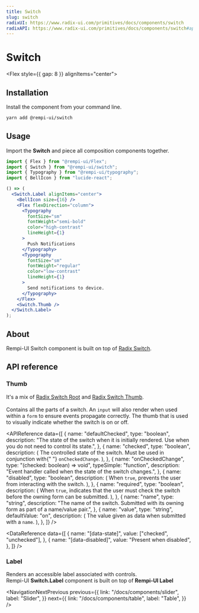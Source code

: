 ```yaml
---
title: Switch
slug: switch
radixUI: https://www.radix-ui.com/primitives/docs/components/switch
radixAPI: https://www.radix-ui.com/primitives/docs/components/switch#api-reference
---
```


# Switch

<Description text="A control that allows the user to toggle between checked and not checked." />

<Flex style={{ gap: 8 }} alignItems="center">
  <RadixUI href="https://www.radix-ui.com/primitives/docs/components/switch" />
  <RadixAPI href="https://www.radix-ui.com/primitives/docs/components/switch#api-reference" />
  <SelectVersion />
</Flex>

<PreviewComponent name="switch" />

## Installation

Install the component from your command line.

```bash
yarn add @rempi-ui/switch
```

## Usage

Import the <strong>Switch</strong> and piece all composition components together.

```jsx
import { Flex } from "@rempi-ui/Flex";
import { Switch } from "@rempi-ui/switch";
import { Typography } from "@rempi-ui/typography";
import { BellIcon } from "lucide-react";

() => (
  <Switch.Label alignItems="center">
    <BellIcon size={16} />
    <Flex flexDirection="column">
      <Typography
        fontSize="sm"
        fontWeight="semi-bold"
        color="high-contrast"
        lineHeight={1}
      >
        Push Notifications
      </Typography>
      <Typography
        fontSize="sm"
        fontWeight="regular"
        color="low-contrast"
        lineHeight={1}
      >
        Send notifications to device.
      </Typography>
    </Flex>
    <Switch.Thumb />
  </Switch.Label>
);
```

## About

Rempi-UI Switch component is built on top of [Radix Switch](https://www.radix-ui.com/primitives/docs/components/switch).

## API reference

### Thumb

It's a mix of [Radix Switch Root](https://www.radix-ui.com/primitives/docs/components/switch#root) and [Radix Switch Thumb](https://www.radix-ui.com/primitives/docs/components/switch#thumb).<br/><br/>
Contains all the parts of a switch. An `input` will also render when used within a `form` to ensure events propagate correctly. The thumb that is used to visually indicate whether the switch is on or off.

<MoreInfo
  componentName="Radix Switch Root"
  componentLink="https://www.radix-ui.com/primitives/docs/components/switch#root"
/>

<MoreInfo
  componentName="Radix Switch Thumb"
  componentLink="https://www.radix-ui.com/primitives/docs/components/switch#thumb"
/>

<APIReference
  data={[
    {
      name: "defaultChecked",
      type: "boolean",
      description:
        "The state of the switch when it is initially rendered. Use when you do not need to control its state.",
    },
    {
      name: "checked",
      type: "boolean",
      description: (
        <span>
          The controlled state of the switch. Must be used in conjunction with{" "}
          <code>onCheckedChange</code>.
        </span>
      ),
    },
    {
      name: "onCheckedChange",
      type: "(checked: boolean) => void",
      typeSimple: "function",
      description: "Event handler called when the state of the switch changes.",
    },
    {
      name: "disabled",
      type: "boolean",
      description: (
        <span>
          When <code>true</code>, prevents the user from interacting with the
          switch.
        </span>
      ),
    },
    {
      name: "required",
      type: "boolean",
      description: (
        <span>
          When <code>true</code>, indicates that the user must check the switch
          before the owning form can be submitted.
        </span>
      ),
    },
    {
      name: "name",
      type: "string",
      description:
        "The name of the switch. Submitted with its owning form as part of a name/value pair.",
    },
    {
      name: "value",
      type: "string",
      defaultValue: "on",
      description: (
        <span>
          The value given as data when submitted with a <code>name</code>.
        </span>
      ),
    },
  ]}
/>

<DataReference
  data={[
    {
      name: "[data-state]",
      value: ["checked", "unchecked"],
    },
    {
      name: "[data-disabled]",
      value: "Present when disabled",
    },
  ]}
/>

### Label

Renders an accessible label associated with controls.<br />
Rempi-UI <strong>Switch.Label</strong> component is built on top of <strong>Rempi-UI Label</strong>

<MoreInfo
  componentName="Rempi-UI Label"
  componentLink="/docs/components/label"
/>

<NavigationNextPrevious
  previous={{
    link: "/docs/components/slider",
    label: "Slider",
  }}
  next={{
    link: "/docs/components/table",
    label: "Table",
  }}
/>

